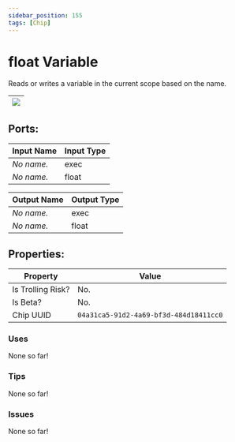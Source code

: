 ```yaml
---
sidebar_position: 155
tags: [Chip]
---
```


# float Variable


Reads or writes a variable in the current scope based on the name.

| ![](https://images-ext-2.discordapp.net/external/MPmIaQzlEPmgGWlgi-WxBBXt0Bjv_zWPkg1y1f_sy3s/https/www.recroomcircuits.com/image/circuit/absolute-value?width=206&height=108) |
|-----|

## Ports:

| Input Name | Input Type |
|-----------|-----------|
| *No name.* | exec |
| *No name.* | float |

| Output Name | Output Type |
|-----------|-----------|
| *No name.* | exec |
| *No name.* | float |

## Properties:

| Property  | Value |
|-------------------|-----------|
| Is Trolling Risk? | No. |
| Is Beta? | No. |
| Chip UUID | `04a31ca5-91d2-4a69-bf3d-484d18411cc0` |

### Uses

None so far!

### Tips

None so far!

### Issues

None so far!